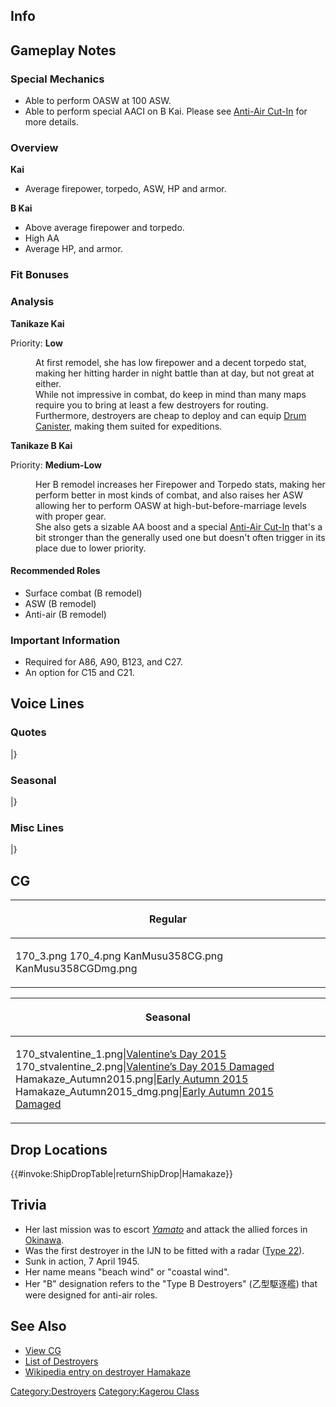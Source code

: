 ==Info==
{{KanmusuInfo|ID=170}}
{{KanmusuInfo|ID=170a}}
{{KanmusuInfo|ID=358}}

==Gameplay Notes==
===Special Mechanics===
* Able to perform OASW at 100 ASW.
* Able to perform special AACI on B Kai. Please see [[Anti-Air Cut-In]] for more details.

===Overview===
'''Kai'''
* Average firepower, torpedo, ASW, HP and armor.  

'''B Kai'''
* Above average firepower and torpedo.
* High AA
* Average HP, and armor.

===Fit Bonuses===
{{:{{BASEPAGENAME}}/Equipment Bonuses}}
{{clear}}

===Analysis===
'''Tanikaze Kai'''

Priority: '''Low'''

:At first remodel, she has low firepower and a decent torpedo stat, making her hitting harder in night battle than at day, but not great at either.
:While not impressive in combat, do keep in mind than many maps require you to bring at least a few destroyers for routing.
:Furthermore, destroyers are cheap to deploy and can equip [[Drum Canister]], making them suited for expeditions.


'''Tanikaze B Kai''' 

Priority: '''Medium-Low'''
:Her B remodel increases her Firepower and Torpedo stats, making her perform better in most kinds of combat, and also raises her ASW allowing her to perform OASW at high-but-before-marriage levels with proper gear.
:She also gets a sizable AA boost and a special [[Anti-Air Cut-In]] that's a bit stronger than the generally used one but doesn't often trigger in its place due to lower priority.

====Recommended Roles====
* Surface combat (B remodel)
* ASW (B remodel)
* Anti-air (B remodel)

===Important Information===
* Required for A86, A90, B123, and C27.
* An option for C15 and C21.

==Voice Lines==
===Quotes===
{{ShipquoteHeader}}
{{ShipquoteKai
|scenario = Introduction
|origin = 駆逐艦、浜風です。これより貴艦隊所属となります。
|translation = I'm the destroyer Hamakaze. I'll be assigned to this fleet from now on.
|audio = Hamakaze-Introduction.ogg
}}
{{ShipquoteKai
|scenario = Introduction
|kai3 = yes
|origin = 浜風です。十七駆、戦力向上しました。これなら、やれます。
|translation = I’m Hamakaze. The combat potential of DesDiv 17 has increased. We're sure to win now.
|audio = HamakazeBKai-Intro.mp3
}}
{{ShipquoteKai
|scenario = Library
|origin = 浜風です。数々の激戦に参加しました。
レイテでは金剛を中心とした輪形陣。そして武蔵や金剛、あの信濃の最後もこの目に焼き付けることになりました。
運命の坊ノ岬では、雪風らと共に大和を護って奮闘します。
|translation = I'm Hamakaze. I participated in many fierce battles.
At Leyte I was in the heart of Kongou's ring formation. The final moments of Musashi, Kongou and that Shinano I witnessed are burned into my memory.<ref>At the [https://en.wikipedia.org/wiki/Battle_of_Leyte_Gulf Battle of Leyte Gulf] she saw Musashi sink. Kongou sank while retreating back to Japan. Shinano sank while she was escorting her to Kure for her final fit out.</ref>
At the fateful Operation Ten-go, Yukikaze and I struggled with all our might to protect Yamato.<ref>"Bou no Misaki Oki Kaisen" (坊ノ岬沖海戦) is another name for  [https://en.wikipedia.org/wiki/Operation_Ten-Go Operation Ten-go] used in Japan.</ref>
|audio = Hamakaze-Library.ogg
}}
{{ShipquoteKai
|scenario = Secretary 1
|origin = 今日も、いい風ですね。
|translation = There's a nice wind blowing today too.
|audio = Hamakaze-Secretary_2.ogg
}}
{{ShipquoteKai
|scenario = Secretary 1
|kai3 = yes
|origin = 了解です。では、そのように。
|translation = Roger. Then, we'll do that.
|audio = HamakazeBKai-Sec1.mp3
}}
{{ShipquoteKai
|scenario = Secretary 2
|origin = 信濃、今度は守り抜きます。
|translation = I'll protect you this time, Shinano.<ref>She was part of Shinano's escort when the carrier was sunk.</ref>
|audio = Hamakaze-Secretary_1.ogg
}}
{{ShipquoteKai
|scenario = Secretary 2
|kai = yes
|origin = 第十七駆逐隊？あ、はい、大事な仲間達です。とても…大切…な…
|translation = The 17th Destroyer Division? Ah, yes. They're my precious comrades. My... most... precious...<ref>DesDiv17 was Hamakaze, Urakaze, Isokaze and Tanikaze.</ref> 
|audio = HamakazeKai-Secretary_2.ogg
}}
{{ShipquoteKai
|scenario = Secretary 3
|origin = な、なんですか提督。何か、私の兵装に何か？
|translation = Wh-what is it, Admiral? Just what, are you doing with my equipment?
|audio = Hamakaze-Secretary_3.ogg
}}
{{ShipquoteKai
|scenario = Secretary 3
|kai3 = yes
|origin = そうですね。まだ、拡張の余地はあること。って、はあ？
|translation = I see. There's still room for improvement. Wait, huh?
|audio = HamakazeBKai-Sec3.mp3
}}
{{ShipquoteKai
|scenario = Secretary Idle
|kai = yes
|origin = あの、あの、次の作戦はまだですか？
|translation = Umm, ummm, is it time for the next operation yet?
|audio = Hamakaze-Idle.ogg
}}
{{ShipquoteKai
|scenario = Secretary (Married)
|origin = 提督、お疲れがたまっていませんか?
|translation = Aren't you going to stop working, Admiral?
|audio = Hamakaze-Wedding_Line.ogg
}}
{{ShipquoteKai
|scenario = Secretary (Married)
|kai = yes
|origin = どうしました？お疲れですか？うん、何か栄養が付くもの作りましょうか？食べれます？
|translation = What's wrong? Are you tired? Yeah, shall I go make something hearty? Will you eat it?
|audio = HamakazeKai-Secretary_Married.ogg
}}
{{ShipquoteKai
|scenario = Wedding
|origin = 督、恋愛相談ならば、そう言う話が好きそうな子が他にたくさんいるでしょう。えっ？私？いいえ、私はそういうことは…で、でも、前向きに、検討し、努力しますね。
|translation = If you want a love consultation, there are plenty of others around here that would love to talk with you, Admiral. Eh? Me? No, I don't really do that sort of... B-but, I'll do my best to analyse it positively.
|audio = Hamakaze-Wedding.ogg
}}
{{ShipquoteKai
|scenario = Player's Score
|origin = 軍令部より情報が来ていますね。
|translation = Some intelligence has come from the Naval General Staff.
|audio = Hamakaze-Looking_At_Scores.ogg
}}
{{ShipquoteKai
|scenario = Joining the Fleet
|origin = 駆逐艦、浜風、出ます！
|translation = Destroyer Hamakaze, heading out!
|audio = Hamakaze-Joining_A_Fleet.ogg
}}
{{ShipquoteKai
|scenario = Joining the Fleet
|kai = yes
|origin = 第17駆逐隊浜風、出撃します！
|translation = 17th Destroyer Division, Hamakaze, sortieing!
|audio = HamakazeKai-Joining_A_Fleet.ogg
}}
{{ShipquoteKai
|scenario = Equipment 1
|origin = なるほど。<ref>Shared with Supply before Kai.</ref>
|translation = I see.
|audio = Hamakaze-Equipment_1.ogg
}}
{{ShipquoteKai
|scenario = Equipment 2
|origin = それもありですね。
|translation = So these exist too, huh.
|audio = Hamakaze-Equipment_2.ogg
}}
{{ShipquoteKai
|scenario = Equipment 3
|origin = そうなのね。
|translation = That's just the way it is.
|audio = Hamakaze-Equipment_3.ogg
}}
{{ShipquoteKai
|scenario = Equipment 3
|kai = yes
|origin = いいかも…しれない。
|translation = I think... this will be good.
|audio = HamakazeKai-Equipment_3.ogg
}}
{{ShipquoteKai
|scenario = Supply
|kai = yes
|origin = ありがとう、大事ですね。
|translation = Thanks, this is important.
|audio = HamakazeKai-Supply.ogg
}}
{{ShipquoteKai
|scenario = Docking (Minor Damage)
|origin = 整備は大切ですね。
|translation = Maintenance is important.
|audio = Hamakaze-Docking_Minor.ogg
}}
{{ShipquoteKai
|scenario = Docking (Major Damage)
|origin = 今のうちに直しておきましょう。
|translation = I'm going to get repaired now.
|audio = Hamakaze-Docking_Major.ogg
}}
{{ShipquoteKai
|scenario = Docking (Major Damage)
|kai = yes
|origin = ひどくやられてしまいました…暫しの入渠を…うん…ご許可…ください。
|translation = They really got me good... I'm going to get into the docks for a while... Yup... May I have... permission?
|audio = HamakazeKai-Docking_Major.ogg
}}
{{ShipquoteKai
|scenario = Construction
|origin = 建造が終了したようですね。
|translation = Looks like construction has ended.
|audio = Hamakaze-Construction.ogg
}}
{{ShipquoteKai
|scenario = Returning from Sortie
|origin = 作戦終了。艦隊が戻りました。
|translation = Operation over. The fleet has returned.
|audio = Hamakaze-Returning_From_Sortie.ogg
}}
{{ShipquoteKai
|scenario = Starting a Sortie
|origin = 雪風、先に行くぞ。 浜風、出撃。
|translation = I'm going on ahead, Yukikaze. Hamakaze, sortieing.
|audio = Hamakaze-Starting_A_Sortie.ogg
}}
{{ShipquoteKai
|scenario = Starting a Sortie
|kai3 = yes
|origin = 矢矧さん、十七駆、浜風、配置にすきます。
|translation = Yahagi, DesDiv17, Hamakaze, reporting for duty.
|audio = HamakazeBKai-Sortie.mp3
}}
{{ShipquoteKai
|scenario = Starting a Battle
|origin = 相手にとって、不足なしです！
|translation = I have found a worthy opponent!<ref>"相手にとって不足はない" is an expression used when you're facing an opponent at your level or higher and you expect to have an interesting match with.</ref>
|audio = Hamakaze-Battle_Start.ogg
}}
{{ShipquoteKai
|scenario = Starting a Battle
|kai3 = yes
|origin = お相手しましょう、来なさい！
|translation = Let's fight, bring it!
|audio = HamakazeBKai-BattleStart.mp3
}}
{{ShipquoteKai
|scenario = Attack
|origin = 砲雷撃戦、開始します。
|translation = Beginning combat.
|audio = Hamakaze-Attack.ogg
}}
{{ShipquoteKai
|scenario = Attack
|kai = yes
|origin = さ、始めます。駆逐艦浜風、突撃します。
|translation = It's time to start now. Destroyer Hamakaze, attacking.
|audio = HamakazeKai-Attack.ogg
}}
{{ShipquoteKai
|scenario = Attack
|kai3 = yes
|origin = これは駆逐艦の本分です。艦隊、増速、突入します。
|translation = This the duty of a destroyer. Fleet, increase speed; we're charging in.
|audio = HamakazeBKai-Attack.mp3
}}
{{ShipquoteKai
|scenario = Night Battle Attack
|origin = 沈みなさい。
|translation = Just sink.
|audio = Hamakaze-Night_Attack.ogg
}}
{{ShipquoteKai
|scenario = Night Battle Attack
|kai = yes
|origin = 守り抜きます！！
|translation = I'll protect you till the end!!
|audio = HamakazeKai-Night_Attack.ogg
}}
{{ShipquoteKai
|scenario = Night Battle
|origin = 対空戦だけじゃ、つまらないしね。
|translation = Just fighting anti-air battles is boring right.<ref>Due to her role as an escort and the deteriorating air power of the IJN, she found herself fighting off Allied air attacks more than other ships.</ref>
|audio = Hamakaze-Night_Battle.ogg
}}
{{ShipquoteKai
|scenario = MVP
|origin = 勝利に浮かれるほど素人ではありません。勝って兜のなんとやら、です。まずは整備ですね。
|translation = I'm not some fresh recruit that would get worked up over a victory. We mustn't let our guard down yet. We have to do some maintenance first.
|audio = Hamakaze-MVP.ogg
}}
{{ShipquoteKai
|scenario = Minor Damage 1
|origin = くっ！まだ、守れます！
|translation = Ugh! I can still protect everyone!
|audio = Hamakaze-Minor_Damage_1.ogg
}}
{{ShipquoteKai
|scenario = Minor Damage 1
|kai = yes
|origin = くっ！…まだ…守れます！
|translation = Ugh! I can... still protect everyone!<ref>Same line, different inflection.</ref>
|audio = HamakazeKai-Minor_Damage_1.ogg
}}
{{ShipquoteKai
|scenario = Minor Damage 2
|origin = きゃあぁ！…うぅ、まだまだ！
|translation = Kyaaah! ...Ugh, I'm not done yet!
|audio = Hamakaze-Minor_Damage_2.ogg
}}
{{ShipquoteKai
|scenario = Minor Damage 2
|kai = yes
|origin = いや…大丈夫、まだ航行可能です。
|translation = No... I'm fine, I can still move.
|audio = HamakazeKai-Minor_Damage_2.ogg
}}
{{ShipquoteKai
|scenario = Major Damage
|origin = こんな痛み、金剛や信濃に比べたら…次の、坊ノ岬では…負けないわ。
|translation = Compared to what happened to Kongou and Shinano, this pain is... I won't lose at Cape Bou later.<ref>Referring to Operation Ten-go which took place off said cape.</ref>
|audio = Hamakaze-Major_Damage.ogg
}}
{{ShipquoteKai
|scenario = Sunk
|origin = また…大和の側に…行くのか…な…
|translation = I'm going... to Yamato's side... again... huh...
|audio = Hamakaze-Sunk.ogg
}}
{{ShipquoteKai
|scenario = Sunk
|kai3 = yes
|origin = 浦風、磯風、谷風…うぇ…先に…先に…行きますね…はぁ…
|translation = Urakaze, Isokaze, Tanikaze... Urgh... I'm... I'm... going on ahead... Ahh...
|audio = HamakazeBKai-Sunk.mp3
}}
|} <references/>

{{clear}}

===Seasonal===
{{SeasonalHeaderOld}}
{{SeasonalQuote
|scenario = [[Seasonal/Christmas_2014|Christmas 2014]]
|origin =クリスマス…クリスマスです、提督。あっ、これ十七駆の皆からのプレゼント…です。
|translation =It’s… It’s Christmas, Admiral. Ah, this is a present from… everyone in DesDiv 17.
|audio =Hamakaze _christmas2014.ogg
|notes =
}}
{{SeasonalQuote
|scenario = [[Seasonal/New_Year_2015|New Year 2015]]
|origin = 提督、新年あけましておめでとうございます。今年もよろしくどうぞ・・・です。
|translation =	Happy New Year, Admiral. Please treat me well this year… too.
|audio = Hamakaze_2015newyear.ogg
|notes = 
}}
{{SeasonalQuote
|scenario = [[Seasonal/Setsubun_2015|Setsubun 2015]]
|origin = 節分ですね。磯風と一緒に、お豆、投げたいですね。あっ、私、探しておきます。
|translation = So it’s Setsubun. I want to throw some beans with Isokaze. Ah, I’ll go look for her.	
|audio = Hamakaze_Setsubun_2016_Sec1.ogg
|notes = 
}}
{{SeasonalQuote
|scenario = [[Seasonal/Second_Anniversary|2nd Anniversary]]
|origin =提督、今日は特別な日ですね。なんだか、少し、私も嬉しいです。
|translation =	Today is a special day, Admiral. Somehow I’m also a bit happy.
|audio = 170_Hamakaze_2ndAnniv.mp3
|notes = 
}}
{{SeasonalQuote
|scenario = [[Seasonal/Early_Autumn_2015_Seasonal_Update|Early Autumn 2015]]
|origin = 提督、鎮守府の秋祭り、ですか？あぁ、はい。浴衣で？わかりました、少しお待ちください。
|translation =	The Naval Base Autumn Festival, Admiral? Ah, yes. In a yukata? Understood, please wait a minute.
|audio = Hamakaze_Early_Autumn2015_(1).ogg
|notes =Secretary 1
}}
{{SeasonalQuote
|scenario = [[Seasonal/Early_Autumn_2015_Seasonal_Update|Early Autumn 2015]]
|origin = 提督、秋祭りというモノは、うんむぐ、むぐむぐ。大変、美味しい物ですね。浜風、堪能しました。
|translation =	Admiral, the autumn festival is *nom* *nom*. It’s got so many delicious things. I’m having so much fun.
|audio = Hamakaze_Early_Autumn2015_(2).ogg
|notes =Secretary 2
}}
{{SeasonalQuote
|scenario = [[Seasonal/End_of_Year_2015|End of Year 2015]]
|origin = 師走…鎮守府も年末大掃除ですね。第十七駆逐隊、清掃任務了解いたしました。
|translation =	December… It’s time to spring clean the Naval Base. Destroyer Division 17, accepting the cleaning mission.
|audio = Hamakaze_Year_End_2015_Sec1.ogg
|notes = 
}}
{{SeasonalQuote
|scenario = [[Seasonal/Valentine%27s_Day_2016|Valentine’s Day 2016]]
|origin = あの…提督。これを…これを受け取って頂けますと…幸い、です…
|translation =	Ummm… Admiral. I’d be… I’d be happy if you’d… accept this…
|audio = Hamakaze_Valentine_Sec1.ogg
|notes = 
}}
{{SeasonalQuote
|scenario = [[Seasonal/White_Day_2016|White Day 2016]]
|origin = えぇ、あぁ、これを、いただけるのですか？お返しに？…うん。提督、ありがとうございます。いただきます。
|translation =	Eh, ah, is this for me? A return gift? …I see. Thank you very much, Admiral. I’ll help myself.
|audio = Hamakaze_White_Day_2016.ogg
|notes = 
}}
{{SeasonalQuote
|scenario = [[Seasonal/Coming_of_Spring_2016|Spring 2016]]
|origin = 春…ですか？いいですね。桜の花は、好きです。儚くて…そして…きれいです。
|translation =	It’s… spring? That’s nice. I like the sakura blossoms. They’re fleeting… and… beautiful.
|audio = Hamakaze_Spring_2016_Sec1.mp3
|notes = 
}}
{{SeasonalQuote
|scenario = [[Seasonal/Third_Anniversary|3rd Anniversary]]
|origin = 提督、三周年、おめでとうございます。今年も、提督と一緒に…あぁ、いえ、何でも…
|translation =	Congratulations on the 3rd Anniversary, Admiral. I’d like to be with year this year… Ah, no, nevermind…
|audio = Hamakaze_3rd_Anniversary_Sec1.mp3
|notes = 
}}
{{SeasonalQuote
|scenario = [[Seasonal/Rainy_Season_2016|Rainy Season 2016]]
|origin = 紫陽花の花？私も好きですね。青い花、綺麗だと思います。落ち着きますね…。
|translation =	Hydrangeas? I like them. I think the blue flowers are beautiful. They comfort me…
|audio = Hamakaze_Rainy_Season_2016_Sec1.mp3
|notes = 
}}
{{SeasonalQuote
|scenario = [[Seasonal/Fifth_Anniversary|5th Anniversary]]
|origin = 提督、五周年、おめでとうございます。今年も、提督といっしょに…あ、あの…いえ、なんでも…ありません。
|translation =	Congratulations on the 5th Anniversary, Admiral. This year, together with you… Uh-ummm… No, it’s… nothing.
|audio = Hamakaze_5th_Anniversary_Sec1.mp3
|notes = 
}}
{{SeasonalQuote
|scenario = [[Seasonal/Saury_2018|Saury 2018]]
|origin = 秋刀魚ですか？いいでしょう。食べる方でも、取る方でも…あぁ、取る方ですか？了解。 用意をしてきます。
|translation =	Saury? That's fine. I can eat it or fish for it... Ah, you want me to fish? Roger. I'll go get ready.
|audio = Hamakaze_Sec1_Saury_2018.mp3
|notes = 
}}
{{SeasonalQuote
|scenario = [[Seasonal/Late_Autumn_2018|Late Autumn 2018]]
|origin = そうです、気をつけてください、浦風。基本は早期発見、早期対処です。自己犠牲とかもだめですよ。って、聞いてますか？
|translation =	That's right, be careful, Urakaze. It's fundamental that you find and deal with problems ahead of time. Sacrificing yourself is a waste. Hey, are you listening?
|audio = Hamakaze_Late_Autumn_2018_Sec1.mp3
|notes = 
}}
{{SeasonalQuote
|scenario = [[Seasonal/Sixth_Anniversary|6th Anniversary]]
|origin = 提督、六周年、おめでとうございます。本年も、提督と…あぁ、いえ、なんでも…これからも、よろしくです。
|translation =	Admiral, congratulations on the 6th Anniversary. This year will you... Ah, no, it's nothing... Please keep looking after me.
|audio = Hamakaze_6th_Anniversary_Sec2.mp3
|notes = Secretary 2
}}
{{SeasonalQuote
|scenario = [[Seasonal/Seventh_Anniversary|7th Anniversary]]
|origin = 提督、あの、七周年、ん…お、おめでとうございます。これからもその、提督と一緒に…あぁ、いえ、なんでも。
|translation =	Admiral, umm, c-congratulations... umm, on the 7th Anniversary. From now on I'd like to... Ah, no, nevermind.
|audio = Hamakaze_7th_Anniversary_Secretary_2.mp3
|notes = Secretary 2
}}
{{SeasonalQuote
|scenario = [[Seasonal/Eighth_Anniversary|8th Anniversary]]
|origin = 	提督、ついに八周年。おめでとうございます。これから…あの…ずっと提督と一緒に…あぁ、はい？そうですか。浜風も、その…光栄です。うわぁ！
|translation =	Admiral, it's finally the 8th Anniversary. Congratulations. I'd like to... umm... keep staying by your side... Ah, huh? I see. Well I'm... honoured. Whoa!
|audio = Hamakaze_8th Anniversary_Secretary_1.mp3
|notes = 
}}
|}<references/>

{{clear}}

===Misc Lines===
{{SeasonalHeaderOld}}
{{SeasonalQuote
|scenario = [[Fall 2015 Event]]
|origin = 第十七駆逐隊、浜風、全力で行きます。
|translation =	17th Destroyer Division, Hamakaze, setting out at full force.
|audio = Hamakaze_Fall_Event_2015_Sec1.mp3
|notes = 
}}
{{SeasonalQuote
|scenario = [[Seasonal/Final_Battle|Eve of the Final Battle 2018]]
|origin = 私は問題ありません。浦風？顔色が少し悪いようです。
|translation =	Everything is in order. Urakaze? You’re looking a bit unwell.
|audio = Hamakaze_Kantai_Kessen_2018_Sec2.mp3
|notes = Secretary 2
}}
{{SeasonalQuote
|scenario = [[Seasonal/Final_Battle|Final Battle 2018]]
|origin = そうですね、出撃準備を...あぁ、大丈夫ですか？
|translation =	That’s right, the sortie preparations are… Ah, are you alright?
|audio = Hamakaze_Kantai_Kessen_2018_Sec2b.mp3
|notes = Secretary 2
}}
{{SeasonalQuote
|scenario = [[Seasonal/Final_Battle|Final Battle 2018]]
|origin = 聞いています、が…あなたは自分の心配をしてください！浦風、また…先に行ったら、許しません！いいですか？
|translation =	I hear you but… Please worry about yourself! If you… fall before I do again, I won’t forgive you, Urakaze! Got that?
|audio = Hamakaze_Kantai_Kessen_2018_Sec3.mp3
|notes = Secretary 3
}}
{{SeasonalQuote
|scenario = [[Seasonal/Final_Battle|Final Battle 2018]]
|origin = 今がその時です。届いてください！ってー！
|translation =	Now is the time. Please hit! Fire!
|audio = Hamakaze_Kantai_Kessen_2018_NightAtk.mp3
|notes = Night Battle Attack
}}
{{SeasonalQuote
|scenario = [[Seasonal/Final_Battle|Final Battle 2018]]
|origin = あぁぁ…あぁ…あぁ…浜風は…浜風は…ここでは…沈まない！
|translation =	Aaaah… Ah… Ah… I won’t… I won’t… sink… here!
|audio = Hamakaze_Kantai_Kessen_2018_MinorDmg1.mp3
|notes = Minor Damage 1
}}
{{SeasonalQuote
|scenario = [[Seasonal/Final_Battle|Homecoming 2018]]
|origin = そうですね、私達十七駆が立てに…うん、守りにつきます。誰も失わせない。無事に港に戻りましょう。いいですね？
|translation =	That’s right, we of DesDiv 17 have just… yes, protected everyone. Let’s return safely to port. Alright?
|audio = Hamakaze_Homecoming_2018_Sec1.mp3
|notes = 
}}
{{SeasonalQuote
|scenario = [[Spring 2019 Event]]
|origin =浜風、了解。問題ありません。そのための装備、そのための練度です。
|translation =	Hamakaze, acknowledging. There are no problems. I'm fully equipped and trained for this.
|audio =Hamakaze-FriendFleet.mp3
|notes = Friend Fleet Line
}}
{{SeasonalQuote
|scenario = [[Spring 2019 Event]]
|origin = 浜風、了解。
|translation = Hamakaze, acknowledging.
|audio = HamakazeBKai-Friend_Fleet_2.mp3
|notes = Friend Fleet Line
}}
|}<references/>

{{clear}}

==CG==
{| class="mw-collapsible mw-collapsed wikitable" style="width: 100%;"
!Regular
|-
|<gallery>
170_3.png
170_4.png
KanMusu358CG.png
KanMusu358CGDmg.png
</gallery>
|}

{| class="mw-collapsible mw-collapsed wikitable" style="width: 100%;"
!Seasonal
|-
|<gallery>
170_stvalentine_1.png|[[Seasonal/Valentine%27s_Day_2015|Valentine’s Day 2015]]
170_stvalentine_2.png|[[Seasonal/Valentine%27s_Day_2015|Valentine’s Day 2015 Damaged]]
Hamakaze_Autumn2015.png|[[Seasonal/Early_Autumn_2015_Seasonal_Update|Early Autumn 2015]]
Hamakaze_Autumn2015_dmg.png|[[Seasonal/Early_Autumn_2015_Seasonal_Update|Early Autumn 2015 Damaged]]
</gallery>
|}

==Drop Locations==
{{#invoke:ShipDropTable|returnShipDrop|Hamakaze}}

==Trivia==
*Her last mission was to escort ''[[Yamato]]'' and attack the allied forces in [[wikipedia:Okinawa|Okinawa]].
*Was the first destroyer in the IJN to be fitted with a radar ([[Type 22 Surface RADAR|Type 22]]).
*Sunk in action, 7 April 1945.
*Her name means "beach wind" or "coastal wind".
*Her "B" designation refers to the "Type B Destroyers" (乙型駆逐艦) that were designed for anti-air roles.

==See Also==
*[[{{PAGENAMEE}}/Gallery|View {{PAGENAME}} CG]]
*[[EliteDD|List of Destroyers]]
*[[wikipedia:Japanese_destroyer_Hamakaze|Wikipedia entry on destroyer Hamakaze]]
{{Shiplist}}
[[Category:Destroyers]]
[[Category:Kagerou Class]]